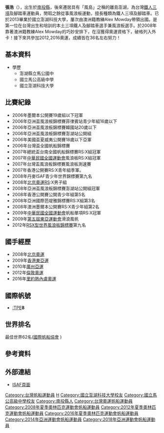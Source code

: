 {{Otheruses|張浩|subject=[[帆船|帆船]]運動員|other=同名或類似名的其它條目描述}}
{{Infobox sailor
| name = 張浩
| image = 
| imagesize =
| caption = 
| fullname = 
| nationality = {{ROC}}
| birth_date = {{birth date and age|1990|11|14|df=yes}}
| birth_place = 台灣[[南投縣|南投縣]]
| death_date = 
| death_place = 
| height = {{height|m=1.73}}
| weight = {{convert|110|kg}}
| website = 
| country = 
| classes = 風浪板，三項鐵人，腳踏車
| club = 中華民國帆船協會<ref name=london2012/>
| coach = 
| medaltemplates= 
| show_medals = yes
}}
'''張浩'''（{{bd|1990年|11月14日|||catIdx=張}}），出生於[[南投縣|南投縣]]，後來遷居具有「風島」之稱的離島澎湖，為台灣[[帆船|鐵人三項]]及腳踏車運動員，閒瑕之餘從事風浪板運動，擅長種類為鐵人三項及腳踏車。已於2013畢業於國立澎湖科技大學，屢次由澳洲籍教練Alex Mowday帶領出國。是第一位在台灣出生和培訓的本土三項鐵人及腳踏車選手兼風浪板選手。於2008年靠著澳洲籍教練Alex Mowday的巧妙安排下，在沒獲得奧運資格下，破格列入外卡！接下來共參加2012,2016奧運，成績皆在36名左右努力！

==基本資料==
*學歷
**澎湖縣立馬公國中
**國立馬公高級中學
**國立澎湖科技大學

==比賽紀錄==
*2006年墨爾本公開賽19歲組以下冠軍
*2006年亞洲盃風浪板錦標賽菲律賓站青少年組16歲以下
*2006年亞洲盃風浪板錦標賽韓國站20歲以下
*2006年亞洲盃風浪板錦標賽澎湖站公開組
*2006年美國盃夏威夷公開賽18歲以下亞軍
*2006年台灣盃全國帆船錦標賽
*2007年總統盃台南全國帆船錦標賽RS:X組冠軍
*2007年[[中華民國全國運動會|中華民國全國運動會]]風浪板RS:X組冠軍
*2007年台灣盃風浪板錦標賽風浪板測速賽
*2007年香港公開賽RS:X青年組季軍。
*2008年丹麥ISAF青少年世界錦標賽第九名
*2008年[[2008年夏季奥林匹克运动会|北京奧運]]RS:X男子組
*2008年亞洲盃風浪板錦標賽澎湖站公開組冠軍
*2008年香港公開賽公開青少年組第5名
*2008年亞洲國際芭堤雅錦標賽RS:X組第3名
*2008年澳洲墨爾本公開賽RS:X青少年組第2名
*2009年[[中華民國全國運動會|中華民國全國運動會]]帆船單項RS:X冠軍
*2009年[[第五屆東亞運動會|第五屆東亞運動會]]滑浪風帆
*2012年[[RSX型世界風浪板錦標賽|RSX型世界風浪板錦標賽]]第九名

==國手經歷==
*2008年[[2008年夏季奥林匹克运动会|北京奧運]]
*2009年[[第五屆東亞運動會|香港東亞運]]
*2010年[[廣州亞運|廣州亞運]]
*2012年[[2012年夏季奧林匹克運動會|倫敦奧運]]
*2016年[[2016年夏季奧林匹克運動會|里約熱內盧奧運]]

==國際帆號==
*[[:TPE|:TPE]]'''8'''

==世界排名==
最佳世界62名([http://www.sailing.org/biog.php?memberid=77915 國際帆船協會] {{Wayback|url=http://www.sailing.org/biog.php?memberid=77915 |date=20100619102141 }})

==參考資料==
{{reflist}}
==外部連結==
*[http://www.sailing.org/bio.asp?ID=TPEHC1 ISAF頁面] {{Wayback|url=http://www.sailing.org/bio.asp?ID=TPEHC1 |date=20161011190306 }}


{{DEFAULTSORT:Chang, Hao}}
[[Category:台灣帆船運動員|Category:台灣帆船運動員]]
[[Category:張姓|H]]
[[Category:國立澎湖科技大學校友|Category:國立澎湖科技大學校友]]
[[Category:國立馬公高級中學校友|Category:國立馬公高級中學校友]]
[[Category:南投縣人|Category:南投縣人]]
[[Category:台灣奧運帆船運動員|Category:台灣奧運帆船運動員]]
[[Category:2008年夏季奧林匹克運動會帆船運動員|Category:2008年夏季奧林匹克運動會帆船運動員]]
[[Category:2012年夏季奧林匹克運動會帆船運動員|Category:2012年夏季奧林匹克運動會帆船運動員]]
[[Category:2016年夏季奧林匹克運動會帆船運動員|Category:2016年夏季奧林匹克運動會帆船運動員]]
[[Category:2014年亞洲運動會帆船運動員|Category:2014年亞洲運動會帆船運動員]]
[[Category:2018年亞洲運動會帆船運動員|Category:2018年亞洲運動會帆船運動員]]